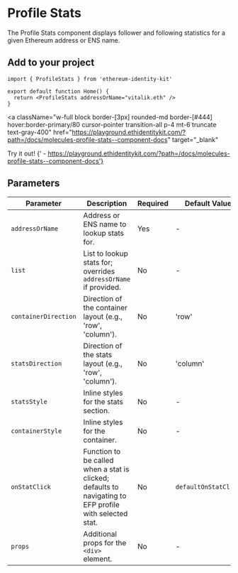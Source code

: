
# Profile Stats

The Profile Stats component displays follower and following statistics for a given Ethereum address or ENS name.

## Add to your project

```tsx copy
import { ProfileStats } from 'ethereum-identity-kit'

export default function Home() {
  return <ProfileStats addressOrName="vitalik.eth" />
}
```

<a
  className="w-full block border-[3px] rounded-md border-[#444] hover:border-primary/80 cursor-pointer transition-all p-4 mt-6 truncate text-gray-400"
  href="https://playground.ethidentitykit.com/?path=/docs/molecules-profile-stats--component-docs"
  target="_blank"
>
  <span className="text-primary">Try it out!</span>
  <span className="text-gray-400">
    {' - https://playground.ethidentitykit.com/?path=/docs/molecules-profile-stats--component-docs'}
  </span>
</a>

<div className="w-full bg-[#222] border-[3px] rounded-md border-[#444] p-8 mt-8 flex flex-col gap-6 justify-center items-center">
  <ProfileStats addressOrName="vitalik.eth" />
</div>

## Parameters

| Parameter            | Description                                                                                             | Required | Default Value        |
| -------------------- | ------------------------------------------------------------------------------------------------------- | -------- | -------------------- |
| `addressOrName`      | Address or ENS name to lookup stats for.                                                                | Yes      | -                    |
| `list`               | List to lookup stats for; overrides `addressOrName` if provided.                                        | No       | -                    |
| `containerDirection` | Direction of the container layout (e.g., 'row', 'column').                                              | No       | 'row'                |
| `statsDirection`     | Direction of the stats layout (e.g., 'row', 'column').                                                  | No       | 'column'             |
| `statsStyle`         | Inline styles for the stats section.                                                                    | No       | -                    |
| `containerStyle`     | Inline styles for the container.                                                                        | No       | -                    |
| `onStatClick`        | Function to be called when a stat is clicked; defaults to navigating to EFP profile with selected stat. | No       | `defaultOnStatClick` |
| `props`              | Additional props for the `<div>` element.                                                               | No       | -                    |
